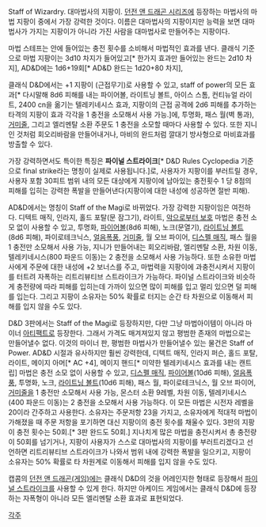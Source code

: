 Staff of Wizardry. 대마법사의 지팡이. [[던전 앤 드래곤 시리즈]]에 등장하는 마법사의 마법 지팡이 중에서 가장 강력한 것이다. 이름은 대마법사의 지팡이지만 능력을 보면 대마법사가 가지는 지팡이가 아니라 가진 사람을 대마법사로 만들어주는 지팡이다.

마법 스테프는 안에 들어있는 충전 횟수를 소비해서 마법적인 효과를 낸다. 클래식 기준으로 마법 지팡이는 3d10 차지가 들어있고[* 한가지 효과만 들어있는 완드는 2d10 차지], AD&D에는 1d6+19회[* AD&D 완드는 1d20+80 차지], 

클래식 D&D에서는 +1 지팡이 (근접무기)로 사용할 수 있고, staff of power의 모든 효과[* 다시말해 8d6 피해를 내는 파이어볼, 라이트닝 볼트, 아이스 스톰, 컨티뉴얼 라이트, 2400 cn을 옮기는 텔레키네시스 효과, 지팡이의 근접 공격에 2d6 피해를 추가하는 타격의 지팡이 효과 각각을 1 충전을 소모해서 사용 가능.]에, 투명화, 패스 월(벽 통과), [[거미줄]], 그리고 엘리멘탈 소환 주문도 1 충전을 소모할 때마다 사용할 수 있다. 또한 지니인 것처럼 회오리바람을 만들어내거나, 마비의 완드처럼 깔대기 방사형으로 마비효과를 방출할 수 있다.

가장 강력하면서도 특이한 특징은 '''파이널 스트라이크'''[* D&D Rules Cyclopedia 기준으로 final strike라는 명칭이 실제로 사용됩니다.]로, 사용자가 지팡이를 부러트릴 경우, 사용자 포함 30피트 범위 내의 모든 대상에게 지팡이에 남아있는 충전횟수 1 당 8점의 피해를 입히는 강력한 폭발을 만들어낸다(지팡이에 대한 내성에 성공하면 절반 피해).

AD&D에서는 명칭이 Staff of the Magi로 바뀌었다. 가장 강력한 지팡이임은 여전하다. 디텍트 매직, 인라지, 홀드 포탈(문 잠그기), 라이트, [[악으로부터 보호]] 마법은 충전 소모 없이 사용할 수 있고, 투명화, [[파이어볼]](8d6 피해), 노크(문열기), [[라이트닝 볼트]](8d6 피해), 파이로테크닉스, [[얼음폭풍]], [[거미줄]], 월 오브 파이어, [[디스펠 매직]], 패스 월을 1 충전만 소모해서 사용 가능, 지니가 만들어내는 회오리바람, 엘리멘탈 소환, 차원 이동, 텔레키네시스(800 파운드 이동)는 2 충전을 소모해서 사용 가능하다. 또한 소유한 마법사에게 주문에 대한 내성에 +2 보너스를 주고, 마법력을 지팡이에 과충전시켜서 지팡이를 터트려 자폭하는 리트리뷰티브 스트라이크가 가능하다. 파이널 스트라이크와 비슷하게 충전량에 따라 피해를 입히는데 가까이 있으면 많이 피해를 입고 멀리 있으면 덜 피해를 입는다. 그리고 지팡이 소유자는 50% 확률로 터지는 순간 타 차원으로 이동해서 피해를 입지 않을 수도 있다.

D&D 3판에서는 Staff of the Magi로 등장하지만, 다만 그냥 마법아이템이 아니라 마이너 [[아티팩트]]로 등장한다. 그래서 가격도 매겨져있지 않고 평범한 존재의 마법으로는 만들어낼수 없다. 이것의 마이너 판, 평범한 마법사가 만들어낼수 있는 물건은 Staff of Power.
AD&D 시절과 유사하지만 훨씬 강력한데, 디텍트 매직, 인라지 퍼슨, 홀드 포탈, 라이트, 메이지 아머[* AC +4], 메이지 핸드[* 미약한 텔레키네시스 효과를 내는 캔트립] 마법은 충전 소모 없이 사용할 수 있고, [[디스펠 매직]], [[파이어볼]](10d6 피해), [[얼음폭풍]], 투명화, 노크, [[라이트닝 볼트]](10d6 피해), 패스 월, 파이로테크닉스, 월 오브 파이어, [[거미줄]]을 1 충전만 소모해서 사용 가능, 몬스터 소환 9레벨, 차원 이동, 텔레키네시스(400 파운드 이동)는 2 충전을 소모해서 사용 가능하다. 이 모든 마법은 시전자 레벨을 20이라 간주하고 사용한다.
소유자는 주문저항 23을 가지고, 소유자에게 적대적 마법이 가해졌을 때 주문 저항을 포기하면 대신 지팡이의 충전 횟수를 채울수 있다. 3판의 지팡이 충전 횟수는 50회.[* 3판 완드도 50회.] 지나치게 많은 마법을 충전시켜서 총 충전량이 50회를 넘기거나, 지팡이 사용자가 스스로 대마법사의 지팡이를 부러트리겠다고 선언하면 리트리뷰티브 스트라이크가 나와서 범위 내에 강력한 폭발을 일으키고, 지팡이 소유자는 50% 확률로 타 차원계로 이동해서 피해를 입지 않을 수도 있다.

캡콤의 [[던전 앤 드래곤(게임)]]에는 클래식 D&D의 것을 어레인지한 형태로 등장해서 [[파이널 스트라이크]]를 사용할 수 있게 한다. 하지만 아케이드 게임에서는 클래식 D&D에 등장하는 자폭형이 아니라 모든 엘리멘탈 소환 효과로 표현되었다.

[[각주]]

